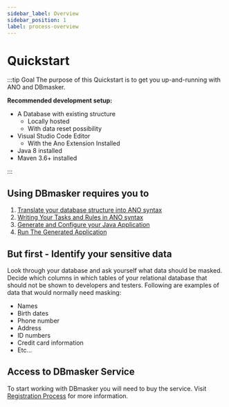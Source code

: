 ```yaml
---
sidebar_label: Overview
sidebar_position: 1
label: process-overview
---
```


# Quickstart

:::tip Goal
The purpose of this Quickstart is to get you up-and-running with ANO and DBmasker.

**Recommended development setup:**

- A Database with existing structure
  - Locally hosted
  - With data reset possibility
- Visual Studio Code Editor
  - With the Ano Extension Installed
- Java 8 installed
- Maven 3.6+ installed

:::

## Using DBmasker requires you to

1. [Translate your database structure into ANO syntax](./step1-sql-to-ano.md)
2. [Writing Your Tasks and Rules in ANO syntax](./step2-writing-ano.mdx)
3. [Generate and Configure your Java Application](./step3-application-generation-and-config.md)
4. [Run The Generated Application](./step4-run-app.md)

## But first - Identify your sensitive data

Look through your database and ask yourself what data should be masked. Decide which columns in which tables of your relational database that should not be shown to developers and testers. Following are examples of data that would normally need masking:

- Names
- Birth dates
- Phone number
- Address
- ID numbers
- Credit card information
- Etc...

## Access to DBmasker Service

To start working with DBmasker you will need to buy the service. Visit [Registration Process](./registration.md) for more information.
